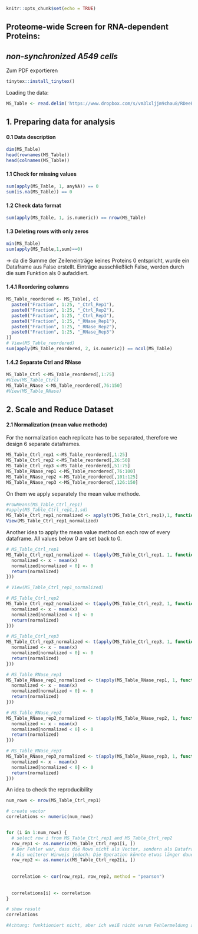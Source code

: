 ```{r setup, include=FALSE}
knitr::opts_chunk$set(echo = TRUE) 
```

## Proteome-wide Screen for RNA-dependent Proteins:

## *non-synchronized A549 cells*

Zum PDF exportieren

```{r}
tinytex::install_tinytex()
```

Loading the data:

```{r}
MS_Table <- read.delim('https://www.dropbox.com/s/vm3lxljjm9chau8/RDeeP_A549_NS.csv?dl=1', header=TRUE, row.names=1, sep = ";")
```

## 1. Preparing data for analysis

#### 0.1 Data description

```{r}
dim(MS_Table)
head(rownames(MS_Table))
head(colnames(MS_Table))
```

#### 1.1 Check for missing values

```{r}
sum(apply(MS_Table, 1, anyNA)) == 0
sum(is.na(MS_Table)) == 0
```

#### 1.2 Check data format

```{r}
sum(apply(MS_Table, 1, is.numeric)) == nrow(MS_Table)
```

#### 1.3 Deleting rows with only zeros

```{r}
min(MS_Table)
sum(apply(MS_Table,1,sum)==0)
```

-\> da die Summe der Zeileneinträge keines Proteins 0 entspricht, wurde ein Dataframe aus False erstellt. Einträge ausschließlich False, werden durch die sum Funktion als 0 aufaddiert.

#### 1.4.1 Reordering columns

```{r}
MS_Table_reordered <- MS_Table[, c(
  paste0("Fraction", 1:25, "_Ctrl_Rep1"),
  paste0("Fraction", 1:25, "_Ctrl_Rep2"),
  paste0("Fraction", 1:25, "_Ctrl_Rep3"),
  paste0("Fraction", 1:25, "_RNase_Rep1"),
  paste0("Fraction", 1:25, "_RNase_Rep2"),
  paste0("Fraction", 1:25, "_RNase_Rep3")
)]
# View(MS_Table_reordered)
sum(apply(MS_Table_reordered, 2, is.numeric)) == ncol(MS_Table)
```

#### 1.4.2 Separate Ctrl and RNase

```{r}
MS_Table_Ctrl <-MS_Table_reordered[,1:75]
#View(MS_Table_Ctrl)
MS_Table_RNase <-MS_Table_reordered[,76:150]
#View(MS_Table_RNase)
```

## 2. Scale and Reduce Dataset

#### 2.1 Normalization (mean value methode)

For the normalization each replicate has to be separated, therefore we design 6 separate dataframes.

```{r}
MS_Table_Ctrl_rep1 <-MS_Table_reordered[,1:25]
MS_Table_Ctrl_rep2 <-MS_Table_reordered[,26:50]
MS_Table_Ctrl_rep3 <-MS_Table_reordered[,51:75]
MS_Table_RNase_rep1 <-MS_Table_reordered[,76:100]
MS_Table_RNase_rep2 <-MS_Table_reordered[,101:125]
MS_Table_RNase_rep3 <-MS_Table_reordered[,126:150]
```

On them we apply separately the mean value methode.

```{r}
#rowMeans(MS_Table_Ctrl_rep1)
#apply(MS_Table_Ctrl_rep1,1,sd)
MS_Table_Ctrl_rep1_normalized <- apply(t(MS_Table_Ctrl_rep1),1, function(x)(x - mean(x)) / sd(x))
View(MS_Table_Ctrl_rep1_normalized)
```

Another idea to apply the mean value method on each row of every dataframe. All values below 0 are set back to 0. 
```{r}

# MS_Table_Ctrl_rep1
MS_Table_Ctrl_rep1_normalized <- t(apply(MS_Table_Ctrl_rep1, 1, function(x) {
  normalized <- x - mean(x)
  normalized[normalized < 0] <- 0
  return(normalized)
}))

# View(MS_Table_Ctrl_rep1_normalized)

# MS_Table_Ctrl_rep2
MS_Table_Ctrl_rep2_normalized <- t(apply(MS_Table_Ctrl_rep2, 1, function(x) {
  normalized <- x - mean(x)
  normalized[normalized < 0] <- 0
  return(normalized)
}))

# MS_Table_Ctrl_rep3
MS_Table_Ctrl_rep3_normalized <- t(apply(MS_Table_Ctrl_rep3, 1, function(x) {
  normalized <- x - mean(x)
  normalized[normalized < 0] <- 0
  return(normalized)
}))

# MS_Table_RNase_rep1
MS_Table_RNase_rep1_normalized <- t(apply(MS_Table_RNase_rep1, 1, function(x) {
  normalized <- x - mean(x)
  normalized[normalized < 0] <- 0
  return(normalized)
}))

# MS_Table_RNase_rep2
MS_Table_RNase_rep2_normalized <- t(apply(MS_Table_RNase_rep2, 1, function(x) {
  normalized <- x - mean(x)
  normalized[normalized < 0] <- 0
  return(normalized)
}))

# MS_Table_RNase_rep3
MS_Table_RNase_rep3_normalized <- t(apply(MS_Table_RNase_rep3, 1, function(x) {
  normalized <- x - mean(x)
  normalized[normalized < 0] <- 0
  return(normalized)
}))

```



An idea to check the reproducibility 
```{r}
num_rows <- nrow(MS_Table_Ctrl_rep1)

# create vector 
correlations <- numeric(num_rows) 


for (i in 1:num_rows) {
  # select row i from MS_Table_Ctrl_rep1 and MS_Table_Ctrl_rep2 
  row_rep1 <- as.numeric(MS_Table_Ctrl_rep1[i, ]) 
  # Der Fehler war, dass die Rows nicht als Vector, sondern als Dataframe eingelesen wurden -> Sobald der Type richtig ist, kann er auch die Correlation ausrechnen. 
  # Als weiterer Hinweis jedoch: Die Operation könnte etwas länger dauern, wenn ihrs für alle dfs macht. 
  row_rep2 <- as.numeric(MS_Table_Ctrl_rep2[i, ])
  
  
  correlation <- cor(row_rep1, row_rep2, method = "pearson")
  
  
  correlations[i] <- correlation
}

# show result 
correlations

#Achtung: funktioniert nicht, aber ich weiß nicht warum Fehlermeldung auftritt 

```



